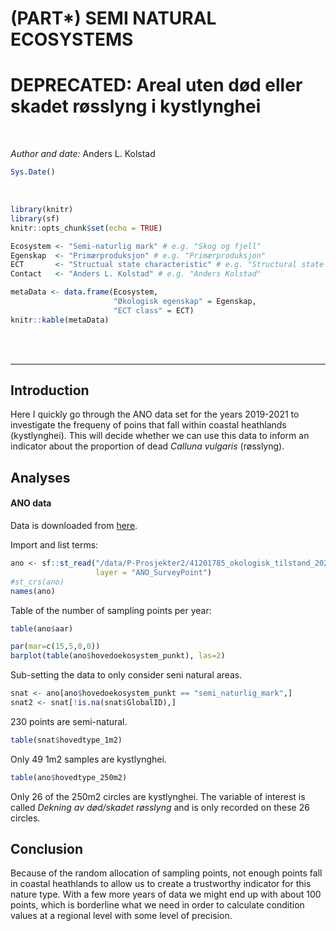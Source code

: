 # (PART\*) SEMI NATURAL ECOSYSTEMS{-}

# DEPRECATED: Areal uten død eller skadet røsslyng i kystlynghei

<br />

_Author and date:_
Anders L. Kolstad

```r
Sys.Date()
```

<br />

<!-- Load all you dependencies here -->
```r
library(knitr)
library(sf)
knitr::opts_chunk$set(echo = TRUE)
```


<!-- Fill in which ecosystem the indicator belongs to, as well as the ecosystem characteristic it should be linked to. It's OK to use some Norwegian here -->
```r
Ecosystem <- "Semi-naturlig mark" # e.g. "Skog og fjell"
Egenskap  <- "Primærproduksjon" # e.g. "Primærproduksjon"
ECT       <- "Structual state characteristic" # e.g. "Structural state characteristic"
Contact   <- "Anders L. Kolstad" # e.g. "Anders Kolstad"
```

```r
metaData <- data.frame(Ecosystem,
                       "Økologisk egenskap" = Egenskap,
                       "ECT class" = ECT)
knitr::kable(metaData)
```

<!-- Don't remove these three html lines -->
<br />
<br />
<hr />



<!-- Document you work below. Try not to change  the headers too much. Data can be stored on NINA server. Since the book is rendered on the R Server this works fine, but note that directory paths are different on the server compared to you local machine. If it is not too big you may store under /data/ on this repository -->

## Introduction
Here I quickly go through the ANO data set for the years 2019-2021 to investigate the frequeny of poins that fall within coastal heathlands (kystlynghei). This will decide whether we can use this data to inform an indicator about the proportion of dead _Calluna vulgaris_ (røsslyng).

## Analyses

#### ANO data
Data is downloaded from [here](https://kartkatalog.miljodirektoratet.no/Dataset/Details/2054).

Import and list terms: 
```r
ano <- sf::st_read("/data/P-Prosjekter2/41201785_okologisk_tilstand_2022_2023/data/Naturovervaking_eksport.gdb",
                   layer = "ANO_SurveyPoint")
#st_crs(ano)
names(ano)

```

Table of the number of sampling points per year:
```r
table(ano$aar)
```

```r
par(mar=c(15,5,0,0))
barplot(table(ano$hovedoekosystem_punkt), las=2)
```

Sub-setting the data to only consider seni natural areas.
```r
snat <- ano[ano$hovedoekosystem_punkt == "semi_naturlig_mark",]
snat2 <- snat[!is.na(snat$GlobalID),]
```
230 points are semi-natural.

```r
table(snat$hovedtype_1m2)
```
Only 49 1m2 samples are kystlynghei. 

```r
table(ano$hovedtype_250m2)
```
Only 26 of the 250m2 circles are kystlynghei. The variable of interest is called _Dekning av død/skadet røsslyng_ and is only recorded on these 26 circles.



## Conclusion
Because of the random allocation of sampling points, not enough points fall in coastal heathlands to allow us to create a trustworthy indicator for this nature type. With a few more years of data we might end up with about 100 points, which is borderline what we need in order to calculate condition values at a regional level with some level of precision. 


